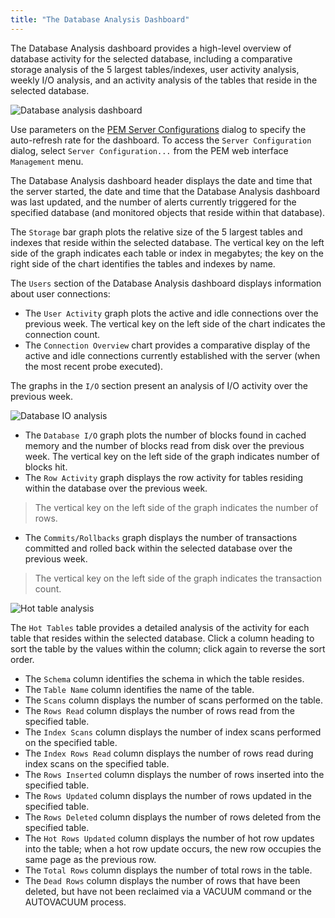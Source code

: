 ```yaml
---
title: "The Database Analysis Dashboard"
---
```


<div id="database_analysis_dashboard" class="registered_link"></div>

The Database Analysis dashboard provides a high-level overview of database activity for the selected database, including a comparative storage analysis of the 5 largest tables/indexes, user activity analysis, weekly I/O analysis, and an activity analysis of the tables that reside in the selected database.

![Database analysis dashboard](../../images/database_analysis_dashboard.png)

Use parameters on the [PEM Server Configurations](../02_pem_server_config/#pem_server_config) dialog to specify the auto-refresh rate for the dashboard. To access the `Server Configuration` dialog, select `Server Configuration...` from the PEM web interface `Management` menu.

The Database Analysis dashboard header displays the date and time that the server started, the date and time that the Database Analysis dashboard was last updated, and the number of alerts currently triggered for the specified database (and monitored objects that reside within that database).

The `Storage` bar graph plots the relative size of the 5 largest tables and indexes that reside within the selected database. The vertical key on the left side of the graph indicates each table or index in megabytes; the key on the right side of the chart identifies the tables and indexes by name.

The `Users` section of the Database Analysis dashboard displays information about user connections:

-   The `User Activity` graph plots the active and idle connections over the previous week. The vertical key on the left side of the chart indicates the connection count.
-   The `Connection Overview` chart provides a comparative display of the active and idle connections currently established with the server (when the most recent probe executed).

The graphs in the `I/O` section present an analysis of I/O activity over the previous week.

![Database IO analysis](../../images/database_io_analysis.png)

-   The `Database I/O` graph plots the number of blocks found in cached memory and the number of blocks read from disk over the previous week. The vertical key on the left side of the graph indicates number of blocks hit.
-   The `Row Activity` graph displays the row activity for tables residing within the database over the previous week.

> The vertical key on the left side of the graph indicates the number of rows.

-   The `Commits/Rollbacks` graph displays the number of transactions committed and rolled back within the selected database over the previous week.

> The vertical key on the left side of the graph indicates the transaction count.

![Hot table analysis](../../images/hot_table_analysis.png)

The `Hot Tables` table provides a detailed analysis of the activity for each table that resides within the selected database. Click a column heading to sort the table by the values within the column; click again to reverse the sort order.

-   The `Schema` column identifies the schema in which the table resides.
-   The `Table Name` column identifies the name of the table.
-   The `Scans` column displays the number of scans performed on the table.
-   The `Rows Read` column displays the number of rows read from the specified table.
-   The `Index Scans` column displays the number of index scans performed on the specified table.
-   The `Index Rows Read` column displays the number of rows read during index scans on the specified table.
-   The `Rows Inserted` column displays the number of rows inserted into the specified table.
-   The `Rows Updated` column displays the number of rows updated in the specified table.
-   The `Rows Deleted` column displays the number of rows deleted from the specified table.
-   The `Hot Rows Updated` column displays the number of hot row updates into the table; when a hot row update occurs, the new row occupies the same page as the previous row.
-   The `Total Rows` column displays the number of total rows in the table.
-   The `Dead Rows` column displays the number of rows that have been deleted, but have not been reclaimed via a VACUUM command or the AUTOVACUUM process.
